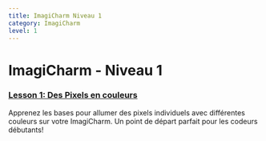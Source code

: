 ```yaml
---
title: ImagiCharm Niveau 1
category: ImagiCharm
level: 1
---
```


# ImagiCharm - Niveau 1

### [Lesson 1: Des Pixels en couleurs](./L1-E1)
Apprenez les bases pour allumer des pixels individuels avec différentes couleurs sur votre ImagiCharm. Un point de départ parfait pour les codeurs débutants!